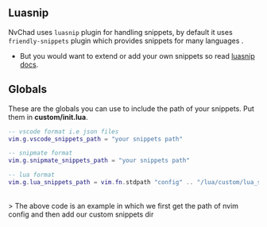 ## Luasnip 

NvChad uses `luasnip` plugin for handling snippets, by default it uses `friendly-snippets` plugin which provides snippets for many languages . 

- But you would want to extend or add your own snippets so read [luasnip docs](https://github.com/L3MON4D3/LuaSnip/blob/master/DOC.md#loaders).

## Globals

These are the globals you can use to include the path of your snippets. Put them in **custom/init.lua**.

```lua 
-- vscode format i.e json files
vim.g.vscode_snippets_path = "your snippets path"

-- snipmate format 
vim.g.snipmate_snippets_path = "your snippets path"

-- lua format 
vim.g.lua_snippets_path = vim.fn.stdpath "config" .. "/lua/custom/lua_snippets"
```
<br/>
> The above code is an example in which we first get the path of nvim config and then add our custom snippets dir
